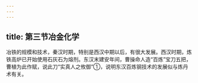 ```yaml
---
---
---
```

title: 第三节冶金化学
---



冶铁的规模和技术，秦汉时期，特别是西汉中期以后，有很大发展。西汉时期，炼铁高炉已开始使用石灰石为熔剂。东汉末建安年间，曹操命人造“百炼”宝刀五把，曹植为此作赋，说此刀“实真人之攸御”①，说明东汉百炼钢技术的发展似与炼丹术有关。